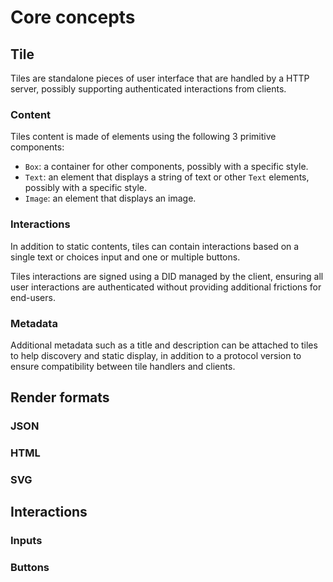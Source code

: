 # Core concepts

## Tile

Tiles are standalone pieces of user interface that are handled by a HTTP server, possibly supporting authenticated interactions from clients.

### Content

Tiles content is made of elements using the following 3 primitive components:

- `Box`: a container for other components, possibly with a specific style.
- `Text`: an element that displays a string of text or other `Text` elements, possibly with a specific style.
- `Image`: an element that displays an image.

### Interactions

In addition to static contents, tiles can contain interactions based on a single text or choices input and one or multiple buttons.

Tiles interactions are signed using a DID managed by the client, ensuring all user interactions are authenticated without providing additional frictions for end-users.

### Metadata

Additional metadata such as a title and description can be attached to tiles to help discovery and static display, in addition to a protocol version to ensure compatibility between tile handlers and clients.

## Render formats

### JSON

### HTML

### SVG

## Interactions

### Inputs

### Buttons
